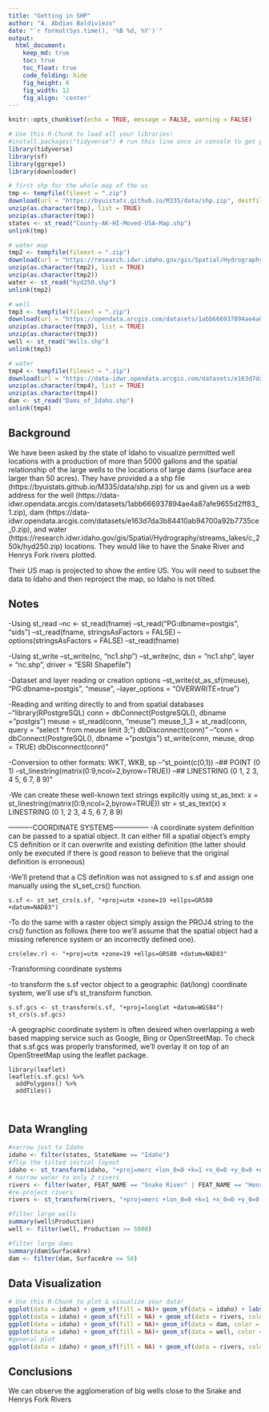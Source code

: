 ```yaml
---
title: "Getting in SHP"
author: "A. Abdias Baldiviezo"
date: "`r format(Sys.time(), '%B %d, %Y')`"
output:
  html_document:  
    keep_md: true
    toc: true
    toc_float: true
    code_folding: hide
    fig_height: 6
    fig_width: 12
    fig_align: 'center'
---
```


```r
knitr::opts_chunk$set(echo = TRUE, message = FALSE, warning = FALSE)
```

```r
# Use this R-Chunk to load all your libraries!
#install.packages("tidyverse") # run this line once in console to get package
library(tidyverse)
library(sf)
library(ggrepel)
library(downloader)
```

```r
# first shp for the whole map of the us
tmp <- tempfile(fileext = ".zip")
download(url = "https://byuistats.github.io/M335/data/shp.zip", destfile = tmp, mode="wb")
unzip(as.character(tmp), list = TRUE)
unzip(as.character(tmp))
states <- st_read("County-AK-HI-Moved-USA-Map.shp")
unlink(tmp)

# water map
tmp2 <- tempfile(fileext = ".zip")
download(url = "https://research.idwr.idaho.gov/gis/Spatial/Hydrography/streams_lakes/c_250k/hyd250.zip", destfile = tmp2, mode="wb")
unzip(as.character(tmp2), list = TRUE)
unzip(as.character(tmp2))
water <- st_read("hyd250.shp")
unlink(tmp2)

# well
tmp3 <- tempfile(fileext = ".zip")
download(url = "https://opendata.arcgis.com/datasets/1abb666937894ae4a87afe9655d2ff83_1.zip", destfile = tmp3, mode="wb")
unzip(as.character(tmp3), list = TRUE)
unzip(as.character(tmp3))
well <- st_read("Wells.shp")
unlink(tmp3)

# water
tmp4 <- tempfile(fileext = ".zip")
download(url = "https://data-idwr.opendata.arcgis.com/datasets/e163d7da3b84410ab94700a92b7735ce_0.zip", destfile = tmp4, mode="wb")
unzip(as.character(tmp4), list = TRUE)
unzip(as.character(tmp4))
dam <- st_read("Dams_of_Idaho.shp")
unlink(tmp4)
```

## Background

We have been asked by the state of Idaho to visualize permitted well locations with a production of more than 5000 gallons and the spatial relationship of the large wells to the locations of large dams (surface area larger than 50 acres). They have provided a a shp file (https://byuistats.github.io/M335/data/shp.zip) for us and given us a web address for the well (https://data-idwr.opendata.arcgis.com/datasets/1abb666937894ae4a87afe9655d2ff83_1.zip), dam (https://data-idwr.opendata.arcgis.com/datasets/e163d7da3b84410ab94700a92b7735ce_0.zip), and water (https://research.idwr.idaho.gov/gis/Spatial/Hydrography/streams_lakes/c_250k/hyd250.zip) locations. They would like to have the Snake River and Henrys Fork rivers plotted.

Their US map is projected to show the entire US. You will need to subset the data to Idaho and then reproject the map, so Idaho is not tilted.

## Notes

-Using st_read
--nc <- st_read(fname)
--st_read("PG:dbname=postgis", "sids")
--st_read(fname, stringsAsFactors = FALSE)
--options(stringsAsFactors = FALSE)
--st_read(fname)

-Using st_write
--st_write(nc, "nc1.shp")
--st_write(nc, dsn = "nc1.shp", layer = "nc.shp", driver = "ESRI Shapefile")

-Dataset and layer reading or creation options
--st_write(st_as_sf(meuse), "PG:dbname=postgis", "meuse",
--layer_options = "OVERWRITE=true")

-Reading and writing directly to and from spatial databases
--"library(RPostgreSQL)
conn = dbConnect(PostgreSQL(), dbname = "postgis")
meuse = st_read(conn, "meuse")
meuse_1_3 = st_read(conn, query = "select * from meuse limit 3;")
dbDisconnect(conn)"
--"conn = dbConnect(PostgreSQL(), dbname = "postgis")
st_write(conn, meuse, drop = TRUE)
dbDisconnect(conn)"

-Conversion to other formats: WKT, WKB, sp
--"st_point(c(0,1))
--## POINT (0 1)
--st_linestring(matrix(0:9,ncol=2,byrow=TRUE))
--## LINESTRING (0 1, 2 3, 4 5, 6 7, 8 9)"

-We can create these well-known text strings explicitly using st_as_text:
      x = st_linestring(matrix(0:9,ncol=2,byrow=TRUE))
      str = st_as_text(x)
      x
      LINESTRING (0 1, 2 3, 4 5, 6 7, 8 9)

----------COORDINATE SYSTEMS---------------
-A coordinate system definition can be passed to a spatial object. It can either fill a spatial object’s empty CS definition or it can overwrite and existing definition (the latter should only be executed if there is good reason to believe that the original definition is erroneous)

-We’ll pretend that a CS definition was not assigned to s.sf and assign one manually using the st_set_crs() function.

    s.sf <- st_set_crs(s.sf, "+proj=utm +zone=19 +ellps=GRS80 +datum=NAD83") 
-To do the same with a raster object simply assign the PROJ4 string to the crs() function as follows (here too we’ll assume that the spatial object had a missing reference system or an incorrectly defined one).

    crs(elev.r) <- "+proj=utm +zone=19 +ellps=GRS80 +datum=NAD83"

-Transforming coordinate systems

-to transform the s.sf vector object to a geographic (lat/long) coordinate system, we’ll use sf’s st_transform function.

    s.sf.gcs <- st_transform(s.sf, "+proj=longlat +datum=WGS84")
    st_crs(s.sf.gcs)
    
-A geographic coordinate system is often desired when overlapping a web based mapping service such as Google, Bing or OpenStreetMap. To check that s.sf.gcs was properly transformed, we’ll overlay it on top of an OpenStreetMap using the leaflet package.
    
    library(leaflet)
    leaflet(s.sf.gcs) %>% 
      addPolygons() %>% 
      addTiles()
      
      
## Data Wrangling

```r
#narrow just to Idaho
idaho <- filter(states, StateName == "Idaho")
#flip the tilted initial layout
idaho <- st_transform(idaho, "+proj=merc +lon_0=0 +k=1 +x_0=0 +y_0=0 +ellps=WGS84 +datum=WGS84 +units=m +no_defs")
# narrow water to only 2 rivers
rivers <- filter(water, FEAT_NAME == "Snake River" | FEAT_NAME == "Henrys Fork")
#re-project rivers
rivers <- st_transform(rivers, "+proj=merc +lon_0=0 +k=1 +x_0=0 +y_0=0 +ellps=WGS84 +datum=WGS84 +units=m +no_defs")

#filter large wells
summary(well$Production)
well <- filter(well, Production >= 5000)

#filter large dams
summary(dam$SurfaceAre)
dam <- filter(dam, SurfaceAre >= 50)
```

## Data Visualization

```r
# Use this R-Chunk to plot & visualize your data!
ggplot(data = idaho) + geom_sf(fill = NA)+ geom_sf(data = idaho) + labs(title = "Idaho by County")
ggplot(data = idaho) + geom_sf(fill = NA) + geom_sf(data = rivers, color = "blue") + labs(title = "Snake and Henrys Fork Rivers")
ggplot(data = idaho) + geom_sf(fill = NA)+ geom_sf(data = dam, color = "black") + labs(title = "Dams of 50 acres and more \n(Surface Area)\nin Idaho")
ggplot(data = idaho) + geom_sf(fill = NA)+ geom_sf(data = well, color = "green") + labs(title = "Wells that produce \n(5000 gal.) or more \n in Idaho")
#general plot
ggplot(data = idaho) + geom_sf(fill = NA) + geom_sf(data = rivers, colour = "#0b2fd3") + geom_sf(data = dam, colour = "#473c1c") + geom_sf(data = well, colour = "#14e1d5") + labs(title = "Spatial Relationship Between Dams, Wells,\n and Rivers* in Idaho", subtitle = "*Snake River & Henrys Fork River", caption = "Rivers in Blue, Wells in Turquoise,\nand Dams in Brown")
```

## Conclusions

We can observe the agglomeration of big wells close to the Snake and Henrys Fork Rivers